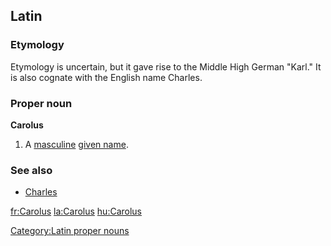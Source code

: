 ==Latin==

===Etymology===
Etymology is uncertain, but it gave rise to the Middle High German "Karl." It is also cognate with the English name Charles.

===Proper noun===
'''Carolus'''

# A [[masculine]] [[given name]].

===See also===
* [[Charles]]

[[Category:Latin proper nouns]]

[[fr:Carolus]]
[[la:Carolus]]
[[hu:Carolus]]